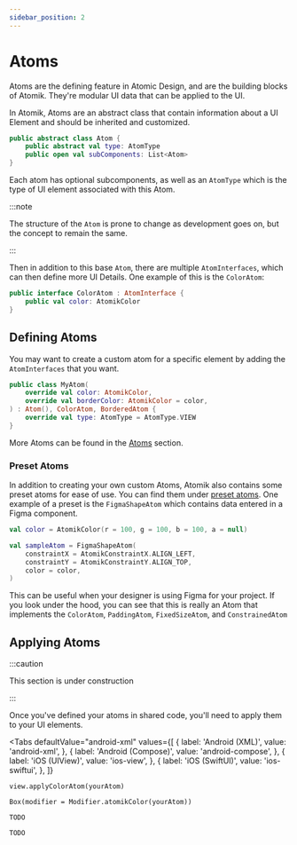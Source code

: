 ```yaml
---
sidebar_position: 2
---
```



# Atoms

Atoms are the defining feature in Atomic Design, and are the building blocks of Atomik. They're modular UI data that can be applied to the UI.

In Atomik, Atoms are an abstract class that contain information about a UI Element and should be inherited and customized.

```kotlin
public abstract class Atom {
    public abstract val type: AtomType
    public open val subComponents: List<Atom>
}
```

Each atom has optional subcomponents, as well as an `AtomType` which is the type of UI element associated with this Atom. 

:::note

The structure of the `Atom` is prone to change as development goes on, but the concept to remain the same.

:::

Then in addition to this base `Atom`, there are multiple `AtomInterfaces`, which can then define more UI Details. One example of this is the `ColorAtom`:

```kotlin
public interface ColorAtom : AtomInterface {
    public val color: AtomikColor
}
```

## Defining Atoms

You may want to create a custom atom for a specific element by adding the `AtomInterfaces` that you want.

```kotlin
public class MyAtom(
    override val color: AtomikColor,
    override val borderColor: AtomikColor = color,
) : Atom(), ColorAtom, BorderedAtom {
    override val type: AtomType = AtomType.VIEW
}
```

More Atoms can be found in the [Atoms](../category/atoms) section.

### Preset Atoms

In addition to creating your own custom Atoms, Atomik also contains some preset atoms for ease of use. You can find them under [preset atoms](../atoms/preset-atoms.mdx). One example of a preset is the `FigmaShapeAtom` which contains data entered in a Figma component.

```kotlin
val color = AtomikColor(r = 100, g = 100, b = 100, a = null)

val sampleAtom = FigmaShapeAtom(
    constraintX = AtomikConstraintX.ALIGN_LEFT,
    constraintY = AtomikConstraintY.ALIGN_TOP,
    color = color,
)
```

This can be useful when your designer is using Figma for your project. If you look under the hood, you can see that this is really an Atom that implements the 
`ColorAtom`, `PaddingAtom`, `FixedSizeAtom`, and `ConstrainedAtom`

## Applying Atoms

:::caution

This section is under construction

:::

Once you've defined your atoms in shared code, you'll need to apply them to your UI elements. 

<Tabs
  defaultValue="android-xml"
  values={[
      { label: 'Android (XML)', value: 'android-xml', },
      { label: 'Android (Compose)', value: 'android-compose', },
      { label: 'iOS (UIView)', value: 'ios-view', },
      { label: 'iOS (SwiftUI)', value: 'ios-swiftui', },
  ]}
>
<TabItem value="android-xml">

    view.applyColorAtom(yourAtom)

</TabItem>
<TabItem value="android-compose">

    Box(modifier = Modifier.atomikColor(yourAtom))

</TabItem>
<TabItem value="ios-view">

    TODO

</TabItem>
<TabItem value="ios-swiftui">

    TODO

</TabItem>
</Tabs>